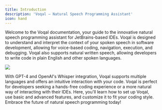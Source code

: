 ```yaml
---
title: Introduction
description: 'Voqal — Natural Speech Programming Assistant'
icon: hand
---
```


Welcome to the Voqal documentation, your guide to the innovative natural speech programming assistant for JetBrains-based IDEs.
Voqal is designed to understand and interpret the context of your spoken speech in software development, allowing for voice-based coding, navigation, execution, and debugging.
Voqal also supports natural written speech, allowing developers to write code in plain English and other spoken languages.

<img src="/images/fully_configurable.svg" />

With GPT-4 and OpenAI's Whisper integration, Voqal supports multiple languages and offers an intuitive interaction with your code.
Voqal is perfect for developers seeking a hands-free coding experience or a more natural way of interacting with their IDEs.
Here, you'll learn how to set up Voqal, use basic and advanced features, and customize it to fit your coding style.
Embrace the future of natural speech programming today!
